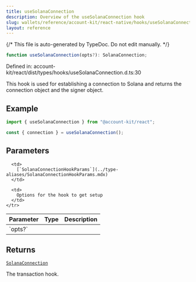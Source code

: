 ```yaml
---
title: useSolanaConnection
description: Overview of the useSolanaConnection hook
slug: wallets/reference/account-kit/react-native/hooks/useSolanaConnection
layout: reference
---
```


{/* This file is auto-generated by TypeDoc. Do not edit manually. */}

```ts
function useSolanaConnection(opts?): SolanaConnection;
```

Defined in: account-kit/react/dist/types/hooks/useSolanaConnection.d.ts:30

This hook is used for establishing a connection to Solana and returns the connection object and the signer object.

## Example

```ts twoslash
import { useSolanaConnection } from "@account-kit/react";

const { connection } = useSolanaConnection();
```

## Parameters

<table>
  <thead>
    <tr>
      <th align="left">Parameter</th>
      <th align="left">Type</th>
      <th align="left">Description</th>
    </tr>
  </thead>

  <tbody>
    <tr>
      <td>
        `opts?`
      </td>

      <td>
        [`SolanaConnectionHookParams`](../type-aliases/SolanaConnectionHookParams.mdx)
      </td>

      <td>
        Options for the hook to get setup
      </td>
    </tr>

  </tbody>
</table>

## Returns

[`SolanaConnection`](../interfaces/SolanaConnection.mdx)

The transaction hook.
